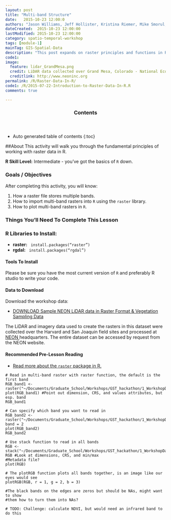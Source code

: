 ```yaml
---
layout: post
title: "Multi-band Structure"
date:   2015-10-23 12:00:0
authors: "Jason Williams, Jeff Hollister, Kristina Riemer, Mike Smorul, Zack Brym"
dateCreated:  2015-10-23 12:00:00
lastModified: 2015-10-23 12:00:00
category: spatio-temporal-workshop
tags: [module-1]
mainTag: GIS-Spatial-Data
description: "This post expands on raster principles and functions in R for multi-band files."
code1: 
image:
  feature: lidar_GrandMesa.png
  credit: LiDAR data collected over Grand Mesa, Colorado - National Ecological Observatory Network (NEON)
  creditlink: http://www.neoninc.org
permalink: /R/Raster-Data-In-R/
code1: /R/2015-07-22-Introduction-to-Raster-Data-In-R.R
comments: true

---
```


<section id="table-of-contents" class="toc">
  <header>
    <h3>Contents</h3>
  </header>
<div id="drawer" markdown="1">
*  Auto generated table of contents
{:toc}
</div>
</section><!-- /#table-of-contents -->

##About
This activity will walk you through the fundamental principles of working 
with raster data in R.

**R Skill Level:** Intermediate - you've got the basics of `R` down.

<div id="objectives">

<h3>Goals / Objectives</h3>
After completing this activity, you will know:
<ol>
<li>How a raster file stores multiple bands.</li>
<li>How to import multi-band rasters into `R` using the `raster` library.</li>
<li>How to plot multi-band rasters in `R`.</li>
</ol>

<h3>Things You'll Need To Complete This Lesson</h3>

<h3>R Libraries to Install:</h3>
<ul>
<li><strong>raster:</strong> <code> install.packages("raster")</code></li>
<li><strong>rgdal:</strong> <code> install.packages("rgdal")</code></li>

</ul>
<h4>Tools To Install</h4>

Please be sure you have the most current version of `R` and preferably
R studio to write your code.


<h4>Data to Download</h4>

Download the workshop data:
<ul>
<li><a href="http://figshare.com/articles/NEON_AOP_Hyperspectral_Teaching_Dataset_SJER_and_Harvard_forest/1580086" class="btn btn-success"> DOWNLOAD Sample NEON LiDAR data in Raster Format & Vegetation Sampling Data</a></li>
</ul>

<p>The LiDAR and imagery data used to create the rasters in this dataset were 
collected over the Harvard and San Joaquin field sites 
and processed at <a href="http://www.neoninc.org" target="_blank" >NEON </a> 
headquarters. The entire dataset can be accessed by request from the NEON website.</p>  

<h4>Recommended Pre-Lesson Reading</h4>
<ul>
<li>
<a href="http://cran.r-project.org/web/packages/raster/raster.pdf" target="_blank">
Read more about the `raster` package in R.</a>
</li>
</ul>
</div>

```
# Read in multi-band raster with raster function, the default is the first band
RGB_band1 <- raster("~/Documents/Graduate_School/Workshops/GST_hackathon/1_WorkshopData/NEON_RemoteSensing/HARV/HARV_RGB_Ortho.tif")
plot(RGB_band1) #Point out dimension, CRS, and values attributes, but esp. band
RGB_band1

# Can specify which band you want to read in
RGB_band2 <- raster("~/Documents/Graduate_School/Workshops/GST_hackathon/1_WorkshopData/NEON_RemoteSensing/HARV/HARV_RGB_Ortho.tif", band = 2
plot(RGB_band2)
RGB_band2

# Use stack function to read in all bands
RGB <- stack("~/Documents/Graduate_School/Workshops/GST_hackathon/1_WorkshopData/NEON_RemoteSensing/HARV/HARV_RGB_Ortho.tif")
RGB #Look at dimensions, CRS, and min/max
#Metadata file? 
plot(RGB)

# The plotRGB function plots all bands together, is an image like our eyes would see
plotRGB(RGB, r = 1, g = 2, b = 3)

#The black bands on the edges are zeros but should be NAs, might want to show 
#them how to turn them into NAs? 

# TODO: Challenge: calculate NDVI, but would need an infrared band to do this
```